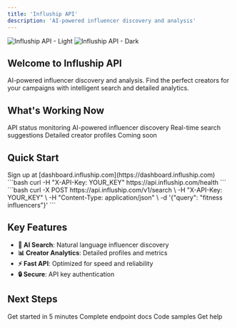 ```yaml
---
title: 'Influship API'
description: 'AI-powered influencer discovery and analysis'
---
```


<img
  className='block dark:hidden'
  src='/images/hero-light.png'
  alt='Influship API - Light'
/>
<img
  className='hidden dark:block'
  src='/images/hero-dark.png'
  alt='Influship API - Dark'
/>

## Welcome to Influship API

AI-powered influencer discovery and analysis. Find the perfect creators for your campaigns with intelligent search and detailed analytics.

## What's Working Now

<CardGroup cols={2}>
<Card title="✅ Health Check" icon="check">
  API status monitoring
</Card>

<Card title='✅ Creator Search' icon='search'>
  AI-powered influencer discovery
</Card>

<Card title='✅ Creator Autocomplete' icon='zap'>
  Real-time search suggestions
</Card>

<Card title='✅ Creator Details' icon='user'>
  Detailed creator profiles
</Card>

<Card title="⚠️ Content Analysis" icon="clock">
  Coming soon
</Card>
</CardGroup>

## Quick Start

<Steps>
<Step title="Get API key">
  Sign up at [dashboard.influship.com](https://dashboard.influship.com)
</Step>

<Step title='Test API'>
  ```bash curl -H "X-API-Key: YOUR_KEY" https://api.influship.com/health ```
</Step>

<Step title="Search creators">
  ```bash
  curl -X POST https://api.influship.com/v1/search \
    -H "X-API-Key: YOUR_KEY" \
    -H "Content-Type: application/json" \
    -d '{"query": "fitness influencers"}'
  ```
</Step>
</Steps>

## Key Features

- **🎯 AI Search**: Natural language influencer discovery
- **📊 Creator Analytics**: Detailed profiles and metrics
- **⚡ Fast API**: Optimized for speed and reliability
- **🔒 Secure**: API key authentication

## Next Steps

<CardGroup cols={2}>
<Card title="Quickstart" icon="rocket" href="/quickstart">
  Get started in 5 minutes
</Card>

<Card title='API Reference' icon='book' href='/api-reference'>
  Complete endpoint docs
</Card>

<Card title='Examples' icon='code' href='/examples'>
  Code samples
</Card>

<Card title="Support" icon="envelope" href="mailto:support@influship.com">
  Get help
</Card>
</CardGroup>
